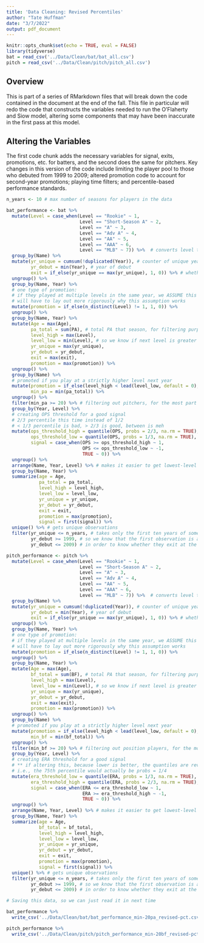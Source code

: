```yaml
---
title: 'Data Cleaning: Revised Percentiles'
author: "Tate Huffman"
date: "3/7/2022"
output: pdf_document
---
```


```r
knitr::opts_chunk$set(echo = TRUE, eval = FALSE)
library(tidyverse)
bat = read_csv('../Data/Clean/bat/bat_all.csv')
pitch = read_csv('../Data/Clean/pitch/pitch_all.csv')
```

## Overview

This is part of a series of RMarkdown files that will break down the code contained in the document at the end of the fall. This file in particular will redo the code that constructs the variables needed to run the O'Flaherty and Siow model, altering some components that may have been inaccurate in the first pass at this model. 

## Altering the Variables

The first code chunk adds the necessary variables for signal, exits, promotions, etc. for batters, and the second does the same for pitchers. Key changes in this version of the code include limiting the player pool to those who debuted from 1999 to 2009; altered promotion code to account for second-year promotions; playing time filters; and percentile-based performance standards.

```r

n_years <- 10 # max number of seasons for players in the data

bat_performance <- bat %>%
  mutate(Level = case_when(Level == "Rookie" ~ 1,
                           Level == "Short-Season A" ~ 2,
                           Level == "A" ~ 3,
                           Level == "Adv A" ~ 4,
                           Level == "AA" ~ 5,
                           Level == "AAA" ~ 6,
                           Level == "MLB" ~ 7)) %>%  # converts level to scalar for computation
  group_by(Name) %>% 
  mutate(yr_unique = cumsum(!duplicated(Year)), # counter of unique year played
         yr_debut = min(Year), # year of debut
         exit = if_else(yr_unique == max(yr_unique), 1, 0)) %>% # whether they exited
  ungroup() %>%
  group_by(Name, Year) %>% 
  # one type of promotion:
  # if they played at multiple levels in the same year, we ASSUME this is a promotion
  # will have to lay out more rigorously why this assumption works
  mutate(promotion = if_else(n_distinct(Level) != 1, 1, 0)) %>%
  ungroup() %>%
  group_by(Name, Year) %>% 
  mutate(Age = max(Age),
         pa_total = sum(PA), # total PA that season, for filtering purposes
         level_high = max(Level),
         level_low = min(Level), # so we know if next level is greater (for promotions)
         yr_unique = max(yr_unique),
         yr_debut = yr_debut,
         exit = max(exit),
         promotion = max(promotion)) %>% 
  ungroup() %>% 
  group_by(Name) %>% 
  # promoted if you play at a strictly higher level next year
  mutate(promotion = if_else(level_high < lead(level_low, default = 0), 1, promotion),
         min_pa = min(pa_total)) %>% 
  ungroup() %>% 
  filter(min_pa >= 20) %>% # filtering out pitchers, for the most part
  group_by(Year, Level) %>% 
  # creating OPS threshold for a good signal
  # 2/3 percentile this time instead of 1/2
  # < 1/3 percentile is bad, > 2/3 is good, between is meh
  mutate(ops_threshold_high = quantile(OPS, probs = 2/3, na.rm = TRUE),
         ops_threshold_low = quantile(OPS, probs = 1/3, na.rm = TRUE),
         signal = case_when(OPS >= ops_threshold_high ~ 1,
                            OPS <= ops_threshold_low ~ -1,
                            TRUE ~ 0)) %>% 
  ungroup() %>% 
  arrange(Name, Year, Level) %>% # makes it easier to get lowest-level signal (our signal)
  group_by(Name, Year) %>% 
  summarize(age = Age,
            pa_total = pa_total,
            level_high = level_high,
            level_low = level_low,
            yr_unique = yr_unique,
            yr_debut = yr_debut,
            exit = exit,
            promotion = max(promotion),
            signal = first(signal)) %>% 
  unique() %>% # gets unique observations
  filter(yr_unique <= n_years, # takes only the first ten years of someone's career
         yr_debut >= 1999, # so we know that the first observation is a debut
         yr_debut <= 2009) # in order to know whether they exit at the end

```

```r

pitch_performance <- pitch %>%
  mutate(Level = case_when(Level == "Rookie" ~ 1,
                           Level == "Short-Season A" ~ 2,
                           Level == "A" ~ 3,
                           Level == "Adv A" ~ 4,
                           Level == "AA" ~ 5,
                           Level == "AAA" ~ 6,
                           Level == "MLB" ~ 7)) %>%  # converts level to scalar for computation
  group_by(Name) %>% 
  mutate(yr_unique = cumsum(!duplicated(Year)), # counter of unique year played
         yr_debut = min(Year), # year of debut
         exit = if_else(yr_unique == max(yr_unique), 1, 0)) %>% # whether they exited
  ungroup() %>%
  group_by(Name, Year) %>% 
  # one type of promotion:
  # if they played at multiple levels in the same year, we ASSUME this is a promotion
  # will have to lay out more rigorously why this assumption works
  mutate(promotion = if_else(n_distinct(Level) != 1, 1, 0)) %>%
  ungroup() %>%
  group_by(Name, Year) %>% 
  mutate(Age = max(Age),
         bf_total = sum(BF), # total PA that season, for filtering purposes
         level_high = max(Level),
         level_low = min(Level), # so we know if next level is greater (for promotions)
         yr_unique = max(yr_unique),
         yr_debut = yr_debut,
         exit = max(exit),
         promotion = max(promotion)) %>% 
  ungroup() %>% 
  group_by(Name) %>% 
  # promoted if you play at a strictly higher level next year
  mutate(promotion = if_else(level_high < lead(level_low, default = 0), 1, promotion),
         min_bf = min(bf_total)) %>% 
  ungroup() %>% 
  filter(min_bf >= 20) %>% # filtering out position players, for the most part
  group_by(Year, Level) %>% 
  # creating ERA threshold for a good signal
  # ** if altering this, because lower is better, the quantiles are reversed **
  # i.e., the 75th percentile would actually be probs = 1/4
  mutate(era_threshold_low = quantile(ERA, probs = 1/3, na.rm = TRUE),
         era_threshold_high = quantile(ERA, probs = 2/3, na.rm = TRUE),
         signal = case_when(ERA <= era_threshold_low ~ 1,
                            ERA >= era_threshold_high ~ -1,
                            TRUE ~ 0)) %>% 
  ungroup() %>% 
  arrange(Name, Year, Level) %>% # makes it easier to get lowest-level signal (our signal)
  group_by(Name, Year) %>% 
  summarize(age = Age,
            bf_total = bf_total,
            level_high = level_high,
            level_low = level_low,
            yr_unique = yr_unique,
            yr_debut = yr_debut,
            exit = exit,
            promotion = max(promotion),
            signal = first(signal)) %>% 
  unique() %>% # gets unique observations
  filter(yr_unique <= n_years, # takes only the first ten years of someone's career
         yr_debut >= 1999, # so we know that the first observation is a debut
         yr_debut <= 2009) # in order to know whether they exit at the end

```

```r

# Saving this data, so we can just read it in next time

bat_performance %>% 
  write_csv('../Data/Clean/bat/bat_performance_min-20pa_revised-pct.csv')

pitch_performance %>% 
  write_csv('../Data/Clean/pitch/pitch_performance_min-20bf_revised-pct.csv')

```

